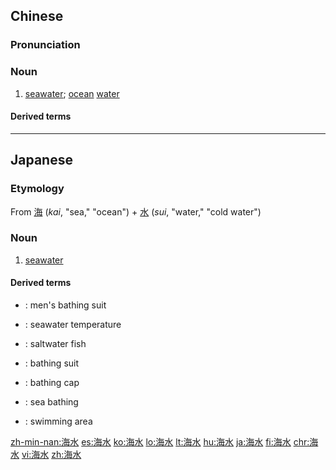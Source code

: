 ==Chinese==
{{zh-forms}}

===Pronunciation===
{{zh-pron
|m=hǎishuǐ
|c=hoi2 seoi2
|h=pfs=hói-súi
|mn=hái-chúi
|w=2he sr
|cat=n
}}

===Noun===
{{zh-noun}}

# [[seawater]]; [[ocean]] [[water]]

====Derived terms====
{{zh-der|半海水}}

----

==Japanese==
{{ja-kanjitab|かい|すい|yomi=o}}

===Etymology===
From [[海]] (''kai'', "sea," "ocean") + [[水]] (''sui'', "water," "cold water")

===Noun===
{{ja-noun|かいすい}}

# [[seawater]]

====Derived terms====
* {{ja-r|海水パンツ|かいすい パンツ}}: men's bathing suit
* {{ja-r|海水温|かいすいおん}}: seawater temperature
* {{ja-r|海水魚|かいすいぎょ}}: saltwater fish
* {{ja-r|海水着|かいすいぎ}}: bathing suit
* {{ja-r|海水帽|かいすいぼう}}: bathing cap
* {{ja-r|海水浴|かいすいよく}}: sea bathing
* {{ja-r|海水浴場|かいすいよくじょう}}: swimming area

[[zh-min-nan:海水]]
[[es:海水]]
[[ko:海水]]
[[lo:海水]]
[[lt:海水]]
[[hu:海水]]
[[ja:海水]]
[[fi:海水]]
[[chr:海水]]
[[vi:海水]]
[[zh:海水]]